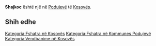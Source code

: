 {{Fshat në 
 | Emri                = Shajkoc
 | EmriAlt                = 
 | NAME_SHORT_FORM=      
 | NAME_GENERIC=      
 | NAME_SORT_NAME_RO=      SHAJKOC
 | FULL_NAME_RO = Shajkoc
 | FULL_NAME_ND_RO=Shajkoc
 | SORT_NAME_RG=SHAJKOC
 | FULL_NAME_RG=Shajkoc
 | FULL_NAME_ND_RG=Shajkoc
 | SRP_NAME_SHORT_FORM=      
 | SRP_NAME_GENERIC=      
 | SRP_NAME_SORT_NAME_RO=      
 | SRP_FULL_NAME_RO = 
 | SRP_FULL_NAME_ND_RO=
 | SRP_SORT_NAME_RG=
 | SRP_FULL_NAME_RG=
 | SRP_FULL_NAME_ND_RG=
 | Emri (Rasa dhanore) = 
 | Figura              = 
 | Shteti              = Kosovo
 | Komuna              = Podujevë
 | Kodi postar         = 
 | Sipërfaqja          = 

 | Popullsia           = 

 | Regj. i popullsisë  = 
 | Dend. e popullsisë  = 
 | Faqja zyrtare       = 
 <!--- Koordinatat ----> 
 | Gjerësia            = 42.856563
 | Gjatësia            = 21.252534
 | Lartësia            = 
}}
'''Shajkoc''' është një [[]] në [[Podujevë]] të [[Kosovës]].

<!-- == Gjeografia == -->
<!-- == Historia == -->
<!-- == Demografia == -->
== Shih edhe ==
{{Komuna Podujevë}}
{{Kosovo-Administrata-Cung}}

[[Kategoria:Fshatra në Kosovës]]
[[Kategoria:Fshatra në Kommunes Podujevë]]
[[Kategoria:Vendbanime në Kosovës]]